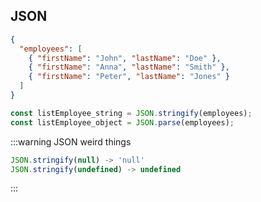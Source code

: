 ## JSON

```json
{
  "employees": [
    { "firstName": "John", "lastName": "Doe" },
    { "firstName": "Anna", "lastName": "Smith" },
    { "firstName": "Peter", "lastName": "Jones" }
  ]
}
```

```js
const listEmployee_string = JSON.stringify(employees);
const listEmployee_object = JSON.parse(employees);
```

:::warning JSON weird things

```js
JSON.stringify(null) -> 'null'
JSON.stringify(undefined) -> undefined
```

:::
